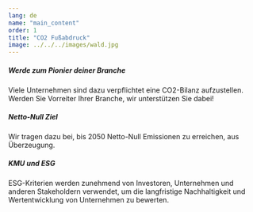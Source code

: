 ```yaml
---
lang: de
name: "main_content"
order: 1
title: "CO2 Fußabdruck"
image: ../../../images/wald.jpg
---
```


##### Werde zum Pionier deiner Branche
Viele Unternehmen sind dazu verpflichtet eine CO2-Bilanz aufzustellen. Werden Sie Vorreiter Ihrer Branche, wir unterstützen Sie dabei!
##### Netto-Null Ziel
Wir tragen dazu bei, bis 2050 Netto-Null Emissionen zu erreichen, aus Überzeugung.
##### KMU und ESG
ESG-Kriterien werden zunehmend von Investoren, Unternehmen und anderen Stakeholdern verwendet, um die langfristige Nachhaltigkeit und Wertentwicklung von Unternehmen zu bewerten.